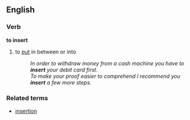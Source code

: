 ==English==
===Verb===
'''to insert'''
# to [[put]] in between or into
#:''In order to withdraw money from a cash machine you have to '''insert''' your debit card first.''
#:''To make your proof easier to comprehend I recommend you '''insert''' a few more steps.''
===Related terms===
*[[insertion]]